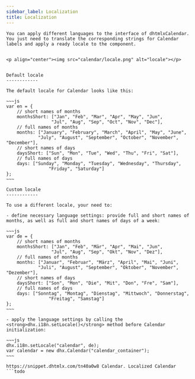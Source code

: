 ```yaml
---
sidebar_label: Localization
title: Localization
---          
```

```todo
You can apply different languages to the interface of dhtmlxCalendar. You just need to translate the corresponding strings for Calendar labels and apply a ready locale to the component.


<p align="center"><img src="calendar/locale.png" alt="locale"></p>


Default locale
------------

The default locale for Calendar looks like this:

~~~js
var en = {
	// short names of months
	monthsShort: ["Jan", "Feb", "Mar", "Apr", "May", "Jun", 
                 "Jul", "Aug", "Sep", "Oct", "Nov", "Dec"],
    // full names of months
	months: ["January", "February", "March", "April", "May", "June", 
            "July", "August", "September", "October", "November", "December"],
    // short names of days
	daysShort: ["Sun", "Mon", "Tue", "Wed", "Thu", "Fri", "Sat"],
    // full names of days
	days: ["Sunday", "Monday", "Tuesday", "Wednesday", "Thursday", 
    			"Friday", "Saturday"]
};
~~~

Custom locale
------------

To use a different locale, your need to:

- define necessary language settings: provide full and short names of months, as well as full and short names of days of a week:

~~~js
var de = {
	// short names of months
	monthsShort: ["Jan", "Feb", "Mär", "Apr", "Mai", "Jun", 
    			 "Jul", "Aug", "Sep", "Okt", "Nov", "Dez"],
    // full names of months             
	months: ["Januar", "Februar", "März", "April", "Mai", "Juni", 
    		"Juli", "August", "September", "Oktober", "November", "Dezember"],
    // short names of days
	daysShort: ["Son", "Mon", "Die", "Mit", "Don", "Fre", "Sam"],
    // full names of days
	days: ["Sonntag", "Montag", "Dienstag", "Mittwoch", "Donnerstag", 
    			"Freitag", "Samstag"]
};
~~~

- apply the language settings by calling the <strong>dhx.i18n.setLocale()</strong> method before Calendar initialization:

~~~js
dhx.i18n.setLocale("calendar", de);
var calendar = new dhx.Calendar("calendar_container");
~~~

https://snippet.dhtmlx.com/tn40a0w8	Calendar. Localized Calendar
```todo